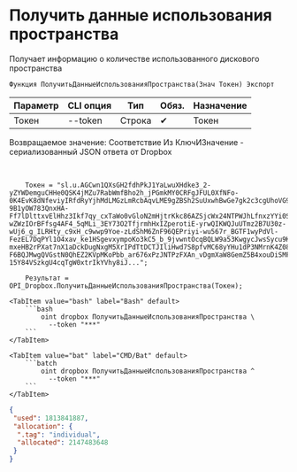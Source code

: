 ﻿---
sidebar_position: 5
description: Получить данные использования пространства и другие функции для работы с Dropbox в Открытом пакете интеграций - бесплатной open-source библиотеке интеграций для 1С:Предприятие 8, OneScript и CLI
keywords: [1C, 1С, 1С:Предприятие, 1С:Предприятие 8.3, API, Интеграция, Сервисы, Обмен, OneScript, CLI, Dropbox]
---


# Получить данные использования пространства
 Получает информацию о количестве использованного дискового пространства



`Функция ПолучитьДанныеИспользованияПространства(Знач Токен) Экспорт`

  | Параметр | CLI опция | Тип | Обяз. | Назначение |
  |-|-|-|-|-|
  | Токен | --token | Строка | &#x2714; | Токен |

  
  Возвращаемое значение:   Соответствие Из КлючИЗначение - сериализованный JSON ответа от Dropbox

<br/>



```bsl title="Пример использования для 1С:Предприятие/OneScript"
    Токен = "sl.u.AGCwn1QXsGH2fdhPkJ1YaLwuXHdke3_2-yZYWDemguCHHe0QSK4jMZu7RabWmfBho2h_jPGmkMY0CRFgJFUL0XfNFo-0K4EvK8dNfeviyIRfdRyYjhMdLMGzLmRcbAqvLME9gZBSh2SuUxwhBwGe7gk2c3cgUhoVG9PF6oppzMJDgi_Gvg7r2hcrVtTDp-9B1yOW783QnxHA-Ff7lDlttxvElHhz3Ikf7qy_cxTaWo0vGloN2mHjtrKkc86AZSjcWx24NTPWJhLfnxzYYi0SmcjM_LKJypDZ9XgNY2O7WNLcvBU7onVsZx-wZWzIOrBFfsg4AF4_5qMLi_3EY73O2TfjrmhHxIZperotiE-yrwQIKWQJuUTmz2B7U30z-wUj6_g_ILRHty_c9xH_c9wwp9Yoe-zLdShM6ZnF96QEPriyi-wu567r_BGTF1wyPdVl-FezEL7DqPYl1O4xav_ke1HSgevxympoKo3kC5_b_9jvwntOcqBQLW9a53KwgycJwsSycu9KLSI7-mxeHB2rPXat7nX1aDckDugNxgM5XrIPdTtDCTJIliHwd7S8pfvMC68yYHu1dP3NMrnK4Z08LRgNG5DKJWiI1eSqNXb_KpYw8QSa3Z98Z-F6BQJMwgQVGstN0QhEZ2KVpMKoPbb_ar676xPzJNTPzFXAn_vDgmXaW8GemZ5B4xouDiSMF67r-15Y84VSzkgU4cqTgW0xtrIkYVhy8iJ...";

    Результат = OPI_Dropbox.ПолучитьДанныеИспользованияПространства(Токен);
```
    

 <Tabs>
  
    <TabItem value="bash" label="Bash" default>
        ```bash
            oint dropbox ПолучитьДанныеИспользованияПространства \
              --token "***"
        ```
    </TabItem>
  
    <TabItem value="bat" label="CMD/Bat" default>
        ```batch
            oint dropbox ПолучитьДанныеИспользованияПространства ^
              --token "***"
        ```
    </TabItem>
</Tabs>


```json title="Результат"
{
 "used": 1813841887,
 "allocation": {
  ".tag": "individual",
  "allocated": 2147483648
 }
}
```
